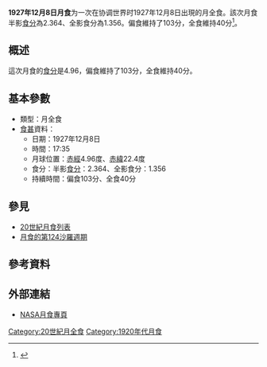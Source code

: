 {{vfd|沒有足夠的可靠資料來源能夠讓這個條目符合[[Wikipedia:關注度|Wikipedia:關注度]]中的標準|date=2022/06/08}}
{{Notability|time=2022-05-09T07:56:34+00:00}}
{{Infobox lunar eclipse
| date        = 1927年12月8日
| time        = 17:35
| nature     = 月全食
| saros       = 124
| gamma           = -0.280
| magnitude      = 半影食分：2.364<br/>全影食分：1.356
| par_duration   = 103分
| tot_duration    = 40分
| chart               = Lunar eclipse chart close-1927Dec08.png
}}
'''1927年12月8日月食'''为一次在协调世界时1927年12月8日出現的月全食。該次月食半影[[食分|食分]]為2.364、全影食分為1.356。偏食維持了103分，全食維持40分<ref name="nasa_catalog_list">{{cite web|url=http://eclipse.gsfc.nasa.gov/LEcat/LE1901-2000.html|title=Lunar Eclipses: 1901 to 2000|language=en|publisher=[[NASA|NASA]]|archiveurl=https://web.archive.org/web/20080331031357/http://eclipse.gsfc.nasa.gov/LEcat/LE1901-2000.html|archivedate=2008-03-31|deadurl=yes|accessdate=2016-09-10}}</ref>。

== 概述 ==
這次月食的[[食分|食分]]是4.96，偏食維持了103分，全食維持40分。

== 基本參數 ==
{{NoteUTC}}
* 類型：月全食
*[[食甚|食甚]]資料：
** 日期：1927年12月8日
** 時間：17:35
** 月球位置：[[赤經|赤經]]4.96度、[[赤緯|赤緯]]22.4度
** 食分：半影[[食分|食分]]：2.364、全影食分：1.356
** 持續時間：偏食103分、全食40分

== 參見 ==
{{portal box|天文學}}
* [[20世紀月食列表|20世紀月食列表]]
* [[月食的第124沙羅週期|月食的第124沙羅週期]]

== 參考資料 ==
{{reflist}}

== 外部連結 ==
* [http://eclipse.gsfc.nasa.gov/lunar.html NASA月食專頁]{{Wayback|url=http://eclipse.gsfc.nasa.gov/lunar.html |date=20181231235927 }}{{en icon}}
{{Lunar-eclipse-stub}}
{{月食}}

[[Category:20世紀月全食|Category:20世紀月全食]]
[[Category:1920年代月食|Category:1920年代月食]]